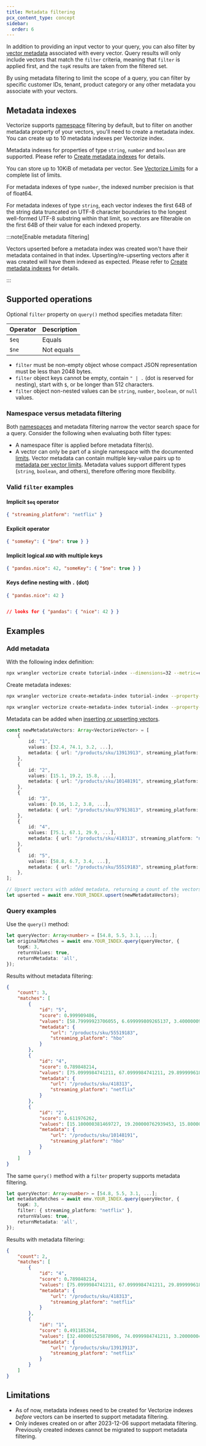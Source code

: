 ```yaml
---
title: Metadata filtering
pcx_content_type: concept
sidebar:
  order: 6
---
```



In addition to providing an input vector to your query, you can also filter by [vector metadata](/vectorize/best-practices/insert-vectors/#metadata) associated with every vector. Query results will only include vectors that match the `filter` criteria, meaning that `filter` is applied first, and the `topK` results are taken from the filtered set.

By using metadata filtering to limit the scope of a query, you can filter by specific customer IDs, tenant, product category or any other metadata you associate with your vectors.

## Metadata indexes

Vectorize supports [namespace](/vectorize/best-practices/insert-vectors/#namespaces) filtering by default, but to filter on another metadata property of your vectors, you'll need to create a metadata index. You can create up to 10 metadata indexes per Vectorize index.

Metadata indexes for properties of type `string`, `number` and `boolean` are supported. Please refer to [Create metadata indexes](/vectorize/get-started/intro/#4-optional-create-metadata-indexes) for details.

You can store up to 10KiB of metadata per vector. See [Vectorize Limits](/vectorize/platform/limits/) for a complete list of limits.

For metadata indexes of type `number`, the indexed number precision is that of float64.

For metadata indexes of type `string`, each vector indexes the first 64B of the string data truncated on UTF-8 character boundaries to the longest well-formed UTF-8 substring within that limit, so vectors are filterable on the first 64B of their value for each indexed property.

:::note[Enable metadata filtering]

Vectors upserted before a metadata index was created won't have their metadata contained in that index. Upserting/re-upserting vectors after it was created will have them indexed as expected. Please refer to [Create metadata indexes](/vectorize/get-started/intro/#4-optional-create-metadata-indexes) for details.

:::

## Supported operations

Optional `filter` property on `query()` method specifies metadata filter:

| Operator | Description |
| -------- | ----------- |
| `$eq`    | Equals      |
| `$ne`    | Not equals  |

- `filter` must be non-empty object whose compact JSON representation must be less than 2048 bytes.
- `filter` object keys cannot be empty, contain `" | .` (dot is reserved for nesting), start with `$`, or be longer than 512 characters.
- `filter` object non-nested values can be `string`, `number`, `boolean`, or `null` values.

### Namespace versus metadata filtering

Both [namespaces](/vectorize/best-practices/insert-vectors/#namespaces) and metadata filtering narrow the vector search space for a query. Consider the following when evaluating both filter types:

- A namespace filter is applied before metadata filter(s).
- A vector can only be part of a single namespace with the documented [limits](/vectorize/platform/limits/). Vector metadata can contain multiple key-value pairs up to [metadata per vector limits](/vectorize/platform/limits/). Metadata values support different types (`string`, `boolean`, and others), therefore offering more flexibility.

### Valid `filter` examples

#### Implicit `$eq` operator

```json
{ "streaming_platform": "netflix" }
```

#### Explicit operator

```json
{ "someKey": { "$ne": true } }
```

#### Implicit logical `AND` with multiple keys

```json
{ "pandas.nice": 42, "someKey": { "$ne": true } }
```

#### Keys define nesting with `.` (dot)

```json
{ "pandas.nice": 42 }


// looks for { "pandas": { "nice": 42 } }
```

## Examples

### Add metadata

<Render file="vectorize-legacy" />

With the following index definition:

```sh
npx wrangler vectorize create tutorial-index --dimensions=32 --metric=cosine
```

Create metadata indexes:

```sh
npx wrangler vectorize create-metadata-index tutorial-index --property-name=url --type=string
```

```sh
npx wrangler vectorize create-metadata-index tutorial-index --property-name=streaming_platform --type=string
```

Metadata can be added when [inserting or upserting vectors](/vectorize/best-practices/insert-vectors/#examples).

```ts
const newMetadataVectors: Array<VectorizeVector> = [
	{
		id: "1",
		values: [32.4, 74.1, 3.2, ...],
		metadata: { url: "/products/sku/13913913", streaming_platform: "netflix" },
	},
	{
		id: "2",
		values: [15.1, 19.2, 15.8, ...],
		metadata: { url: "/products/sku/10148191", streaming_platform: "hbo" },
	},
	{
		id: "3",
		values: [0.16, 1.2, 3.8, ...],
		metadata: { url: "/products/sku/97913813", streaming_platform: "amazon" },
	},
	{
		id: "4",
		values: [75.1, 67.1, 29.9, ...],
		metadata: { url: "/products/sku/418313", streaming_platform: "netflix" },
	},
	{
		id: "5",
		values: [58.8, 6.7, 3.4, ...],
		metadata: { url: "/products/sku/55519183", streaming_platform: "hbo" },
	},
];

// Upsert vectors with added metadata, returning a count of the vectors upserted and their vector IDs
let upserted = await env.YOUR_INDEX.upsert(newMetadataVectors);
```

### Query examples

Use the `query()` method:

```ts
let queryVector: Array<number> = [54.8, 5.5, 3.1, ...];
let originalMatches = await env.YOUR_INDEX.query(queryVector, {
	topK: 3,
	returnValues: true,
	returnMetadata: 'all',
});
```

Results without metadata filtering:

```json
{
	"count": 3,
	"matches": [
		{
			"id": "5",
			"score": 0.999909486,
			"values": [58.79999923706055, 6.699999809265137, 3.4000000953674316],
			"metadata": {
				"url": "/products/sku/55519183",
				"streaming_platform": "hbo"
			}
		},
		{
			"id": "4",
			"score": 0.789848214,
			"values": [75.0999984741211, 67.0999984741211, 29.899999618530273],
			"metadata": {
				"url": "/products/sku/418313",
				"streaming_platform": "netflix"
			}
		},
		{
			"id": "2",
			"score": 0.611976262,
			"values": [15.100000381469727, 19.200000762939453, 15.800000190734863],
			"metadata": {
				"url": "/products/sku/10148191",
				"streaming_platform": "hbo"
			}
		}
	]
}
```

The same `query()` method with a `filter` property supports metadata filtering.

```ts
let queryVector: Array<number> = [54.8, 5.5, 3.1, ...];
let metadataMatches = await env.YOUR_INDEX.query(queryVector, {
	topK: 3,
	filter: { streaming_platform: "netflix" },
	returnValues: true,
	returnMetadata: 'all',
});
```

Results with metadata filtering:

```json
{
	"count": 2,
	"matches": [
		{
			"id": "4",
			"score": 0.789848214,
			"values": [75.0999984741211, 67.0999984741211, 29.899999618530273],
			"metadata": {
				"url": "/products/sku/418313",
				"streaming_platform": "netflix"
			}
		},
		{
			"id": "1",
			"score": 0.491185264,
			"values": [32.400001525878906, 74.0999984741211, 3.200000047683716],
			"metadata": {
				"url": "/products/sku/13913913",
				"streaming_platform": "netflix"
			}
		}
	]
}
```

## Limitations

- As of now, metadata indexes need to be created for Vectorize indexes _before_ vectors can be inserted to support metadata filtering.
- Only indexes created on or after 2023-12-06 support metadata filtering. Previously created indexes cannot be migrated to support metadata filtering.
